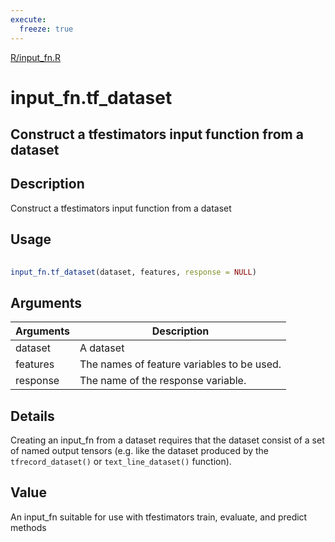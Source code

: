 ```yaml
---
execute:
  freeze: true
---
```


[R/input_fn.R](https://github.com/rstudio/tfdatasets//blob/main/R/input_fn.R#L20) 

# input_fn.tf_dataset

## Construct a tfestimators input function from a dataset

## Description
 Construct a tfestimators input function from a dataset 


## Usage
```r
 
input_fn.tf_dataset(dataset, features, response = NULL) 
```

## Arguments
|Arguments|Description|
|---|---|
| dataset | A dataset |
| features | The names of feature variables to be used. |
| response | The name of the response variable. |

## Details
 Creating an input_fn from a dataset requires that the dataset consist of a set of named output tensors (e.g. like the dataset produced by the `tfrecord_dataset()` or `text_line_dataset()` function). 


## Value
 An input_fn suitable for use with tfestimators train, evaluate, and predict methods 




